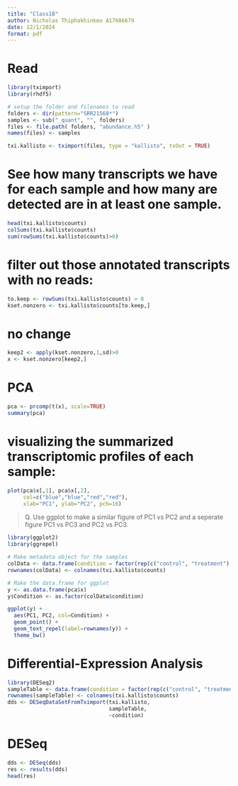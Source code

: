 ```yaml
---
title: "Class18"
author: Nicholas Thiphakhinkeo A17686679
date: 12/1/2024
format: pdf
---
```

# Read
```r
library(tximport)
library(rhdf5)

# setup the folder and filenames to read
folders <- dir(pattern="SRR21568*")
samples <- sub("_quant", "", folders)
files <- file.path( folders, "abundance.h5" )
names(files) <- samples

txi.kallisto <- tximport(files, type = "kallisto", txOut = TRUE)
```
# See how many transcripts we have for each sample and how many are detected are in at least one sample. 
```r
head(txi.kallisto$counts)
colSums(txi.kallisto$counts)
sum(rowSums(txi.kallisto$counts)>0)
```
# filter out those annotated transcripts with no reads:
```r
to.keep <- rowSums(txi.kallisto$counts) > 0
kset.nonzero <- txi.kallisto$counts[to.keep,]
```
# no change
```r
keep2 <- apply(kset.nonzero,1,sd)>0
x <- kset.nonzero[keep2,]
```
# PCA 
```r
pca <- prcomp(t(x), scale=TRUE)
summary(pca)
```
# visualizing the summarized transcriptomic profiles of each sample:
```r
plot(pca$x[,1], pca$x[,2],
     col=c("blue","blue","red","red"),
     xlab="PC1", ylab="PC2", pch=16)
```
> Q. Use ggplot to make a similar figure of PC1 vs PC2 and a seperate figure PC1 vs PC3 and PC2 vs PC3.

```r
library(ggplot2)
library(ggrepel)

# Make metadata object for the samples
colData <- data.frame(condition = factor(rep(c("control", "treatment"), each = 2)))
rownames(colData) <- colnames(txi.kallisto$counts)

# Make the data.frame for ggplot 
y <- as.data.frame(pca$x)
y$Condition <- as.factor(colData$condition)

ggplot(y) +
  aes(PC1, PC2, col=Condition) +
  geom_point() +
  geom_text_repel(label=rownames(y)) +
  theme_bw()
```

# Differential-Expression Analysis 
```r
library(DESeq2)
sampleTable <- data.frame(condition = factor(rep(c("control", "treatment"), each = 2)))
rownames(sampleTable) <- colnames(txi.kallisto$counts)
dds <- DESeqDataSetFromTximport(txi.kallisto,
                                sampleTable, 
                                ~condition)
```
# DESeq
```r
dds <- DESeq(dds)
res <- results(dds)
head(res)
```





